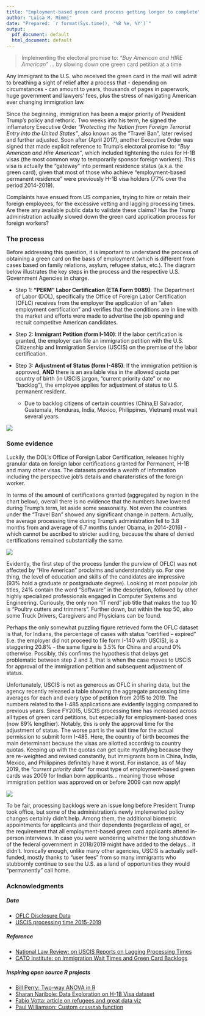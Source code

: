 ```yaml
---
title: "Employment-based green card process getting longer to complete"
author: "Luisa M. Mimmi"
date: "Prepared: `r format(Sys.time(), '%B %e, %Y')`"
output:
  pdf_document: default
  html_document: default
---
```


> Implementing the electoral promise to: _“Buy American and HIRE American”_ … by slowing down one green card petition at a time 

Any immigrant to the U.S. who received the green card in the mail will admit to breathing a sight of relief after a process that - depending on circumstances - can amount to years, thousands of pages in paperwork, huge government and lawyers' fees, plus the stress of navigating American ever changing immigration law.

Since the beginning, immigration has been a major priority of President Trump's policy and rethoric. Two weeks into his term, he signed the inflamatory Executive Order _"Protecting the Nation from Foreign Terrorist Entry into the United States"_, also known as the "Travel Ban", later revised and further adjusted. Soon after (April 2017), another Executive Order was signed that made explicit reference to Trump's electoral promise to: _"Buy American and Hire American"_, which included tightening the rules for H-1B visas (the most common way to temporarily sponsor foreign workers). This visa is actually the "gateway" into permant residence status (a.k.a. the green card), given that most of those who achieve "employment-based permanent residence" were previously H-1B visa holders (77% over the period 2014-2019).

Complaints have ensued from US companies, trying to hire or retain their foreign employees, for the excessive vetting and lagging processing times. Are there any available public data to validate these claims? Has the Trump administration actually slowed down the green card application process for foreign workers?

### The process 
Before addressing this question, it is important to understand the process of obtaining a green card on the basis of employment (which is different from cases based on family relations, asylum, refugee status, etc.). The diagram below illustrates the key steps in the process and the respective U.S. Government Agencies in charge.

+ Step 1: **"PERM" Labor Certification (ETA Form 9089)**: The Department of Labor (DOL), specifically the Office of Foreign Labor Certification (OFLC) receives from the employer the application of an "alien employment certification" and verifies that the conditions are in line with the market and efforts were made to advertise the job opening and recruit competitve American candidates. 

+ Step 2: **Immigrant Petition (form I-140)**: If the labor certification is granted, the employer can file an immigration petition with the U.S. Citizenship and Immigration Service (USCIS) on the premise of the labor certification.

+ Step 3: **Adjustment of Status (form I-485)**: If the immigration petitiion is approved, **AND** there is an available visa in the allowed quota per country of birth (in USCIS jargon, "current priority date" or no "backlog"), the employee applies for adjustment of status to U.S. permanent resident. 
	+ Due to backlog citizens of certain countries (China,El Salvador, Guatemala, Honduras, India, Mexico, Philippines, Vietnam) must wait several years.

![](GC_flow.png) 

### Some evidence
Luckily, the DOL's Office of Foreign Labor Certification, releases highly granular data on foreign labor certifications granted for Permanent, H-1B and many other visas. The datasets provide a wealth of information including the perspective job's details and charateristics of the foreign worker. 

In terms of the amount of certifications granted (aggregated by region in the chart below), overall there is no evidence that the numbers have lowered during Trump's term, let aside some seasonality. Not even the countries under the "Travel Ban" showed any significant change in pattern. Actually, the average processing time during Trump's administration fell to 3.8 months from and average of 6.7 months (under Obama, in 2014-2016) - which cannot be ascribed to stricter auditing, because the share of denied certifications remained substantially the same. 

![](gg_static_region.png)

Evidently, the first step of the process (under the purview of OFLC) was not affected by "Hire American" proclaims and understandably so. For one thing, the level of education and skills of the candidates are impressive (93% hold a graduate or postgraduate degree). Looking at most popular job titles, 24% contain the word "Software" in the description, followed by other highly specialized professionals engaged in Computer Systems and Engineering. Curiously, the only non "IT nerd" job title that makes the top 10 is "Poultry cutters and trimmers". Further down, but within the top 50, also some Truck Drivers, Caregivers and Physicians can be found. 

Perhaps the only somewhat puzzling figure retrieved form the OFLC dataset is that, for Indians, the percentage of cases with status "certified – expired" (i.e. the employer did not proceed to file form I-140 with USCIS), is a staggering 20.8% - the same figure is 3.5% for China and around 0% otherwise. Possibly, this confirms the hypothesis that delays get problematic between step 2 and 3, that is when the case moves to USCIS for approval of the immigration petition and subsequent adjustment of status. 

Unfortunately, USCIS is not as generous as OFLC in sharing data, but the agency recently released a table showing the aggregate processing time averages for each and every type of petition from 2015 to 2019. 
The numbers related to the I-485 applications are evidently lagging compared to previous years. Since FY2015, USCIS processing time has increased across all types of green card petitions, but especially for employment-based ones (now 89% lengthier). Notably, this is only the approval time for the adjustment of status. The worse part is the wait time for the actual permission to submit form I-485. Here, the country of birth becomes the main determinant because the visas are allotted accordnig to country quotas. Keeping up with the quotas can get quite mystifying because they are re-weighted and revised constantly, but immigrants born in China, India, Mexico, and Philippines definitely have it worst. For instance, as of May 2019, the _"current priority date"_ for most type of employment-based green cards was 2009 for Indian born applicants... meaning those whose immigration petition was approved on or before 2009 can now apply! 

![](USCIStime.png) 

To be fair, processing backlogs were an issue long before President Trump took office, but some of the administration’s newly implemented policy changes certainly didn't help. Among them, the additional biometric appointments for applicants and their dependents (regardless of age), or the requirement that all employment-based green card applicants attend in-person interviews. In case you were wondering whether the long shutdown of the federal government in 2018/2019 might have added to the delays... it didn't. Ironically enough, unlike many other agencies, USCIS is actually self-funded, mostly thanks to "user fees" from so many immigrants who stubbornly continue to see the U.S. as a land of opportunities they would "permanently" call home. 


### Acknowledgments

##### Data
+ [OFLC Disclosure Data](https://www.foreignlaborcert.doleta.gov/performancedata.cfm)
+ [USCIS processing time 2015-2019](https://egov.uscis.gov/processing-times/historic-pt)

##### Reference
+ [National Law Review: on USCIS Reports on Lagging Processing Times](https://www.natlawreview.com/article/uscis-reports-lagging-processing-times)
+ [CATO Institute: on Immigration Wait Times and Green Card Backlogs](https://www.cato.org/publications/policy-analysis/immigration-wait-times-quotas-have-doubled-green-card-backlogs-are-long#full)

##### Inspiring open source R projects
+ [Bill Perry: Two-way ANOVA in R](https://wlperry.github.io/2017stats/05_6_twowayanova.html)
+ [Sharan Naribole: Data Exploration on H-1B Visa dataset](https://github.com/sharan-naribole/H1B_visa_eda)
+ [Fabio Votta: article on refugees and great data viz](https://favstats.eu/post/exploring_us_refugee_data/)
+ [Paul Williamson: Custom `crosstab` function](http://rstudio-pubs-static.s3.amazonaws.com/6975_c4943349b6174f448104a5513fed59a9.html)
